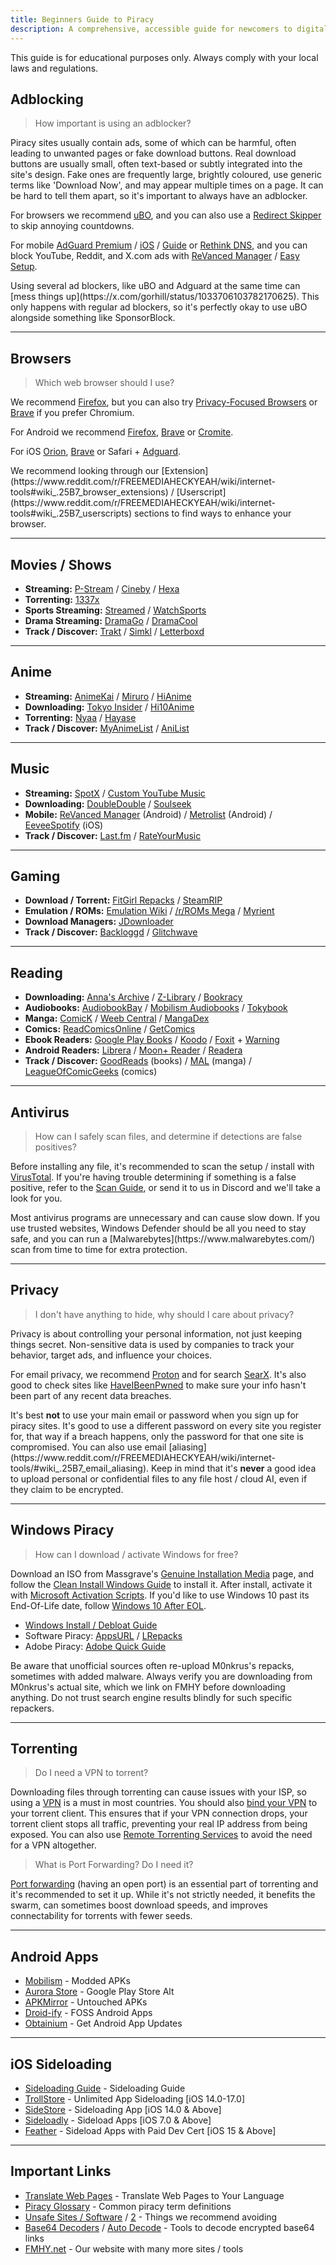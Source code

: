 ```yaml
---
title: Beginners Guide to Piracy
description: A comprehensive, accessible guide for newcomers to digital content piracy, privacy, and safety. Short, at-a-glance information on several common discusion topics.
---
```

<Note title="Disclaimer" type="warning">
  This guide is for educational purposes only. Always comply with your local laws and regulations.
</Note>

## Adblocking

> How important is using an adblocker?

Piracy sites usually contain ads, some of which can be harmful, often leading to unwanted pages or fake download buttons. Real download buttons are usually small, often text-based or subtly integrated into the site's design. Fake ones are frequently large, brightly coloured, use generic terms like 'Download Now', and may appear multiple times on a page. It can be hard to tell them apart, so it's important to always have an adblocker.

For browsers we recommend [uBO](https://github.com/gorhill/uBlock), and you can also use a [Redirect Skipper](https://fmhy.net/internet-tools#redirect-bypass) to skip annoying countdowns.

For mobile [AdGuard Premium](https://fmhy.net/android-iosguide#android-adblocking) / [iOS](https://adguard.com/en/adguard-ios/overview.html) / [Guide](https://ios.cfw.guide/sideloading-apps/) or [Rethink DNS](https://rethinkdns.com/app), and you can block YouTube, Reddit, and X.com ads with [ReVanced Manager](https://github.com/revanced/revanced-manager) / [Easy Setup](https://gist.github.com/VVispy/50172b4ab77940b2d1ec09d5af70c8a7).

<Note type="note">
  Using several ad blockers, like uBO and Adguard at the same time can [mess things up](https://x.com/gorhill/status/1033706103782170625). This only happens with regular ad blockers, so it's perfectly okay to use uBO alongside something like SponsorBlock.
</Note>

---

## Browsers

> Which web browser should I use?

We recommend [Firefox](https://www.reddit.com/r/FREEMEDIAHECKYEAH/wiki/internet-tools/#wiki_.25B7_firefox_tools), but you can also try [Privacy-Focused Browsers](https://www.reddit.com/r/FREEMEDIAHECKYEAH/wiki/adblock-vpn-privacy/#wiki_.25B7_browser_privacy) or [Brave](https://brave.com/) if you prefer Chromium.

For Android we recommend [Firefox](https://www.mozilla.org/en-US/firefox/browsers/mobile/android/), [Brave](https://brave.com/) or [Cromite](https://github.com/uazo/cromite).

For iOS [Orion](https://kagi.com/orion/), [Brave](https://brave.com/) or Safari + [Adguard](https://adguard.com/en/adguard-ios/overview.html).

<Note type="note">
  We recommend looking through our [Extension](https://www.reddit.com/r/FREEMEDIAHECKYEAH/wiki/internet-tools#wiki_.25B7_browser_extensions) / [Userscript](https://www.reddit.com/r/FREEMEDIAHECKYEAH/wiki/internet-tools#wiki_.25B7_userscripts) sections to find ways to enhance your browser.
</Note>

---

## Movies / Shows

- **Streaming:** [P-Stream](https://pstream.org/) / [Cineby](https://www.cineby.app/) / [Hexa](https://hexa.watch/)
- **Torrenting:** [1337x](https://1337x.to/movie-library/1/)
- **Sports Streaming:** [Streamed](https://streamed.su/) / [WatchSports](https://watchsports.to/)
- **Drama Streaming:** [DramaGo](https://dramago.me/) / [DramaCool](https://dramacool.com.tr/)
- **Track / Discover:** [Trakt](https://trakt.tv/) / [Simkl](https://simkl.com/) / [Letterboxd](https://letterboxd.com/)

---

## Anime

- **Streaming:** [AnimeKai](https://animekai.to/) / [Miruro](https://www.miruro.com/) / [HiAnime](https://hianime.to/)
- **Downloading:** [Tokyo Insider](https://www.tokyoinsider.com/) / [Hi10Anime](https://hi10anime.com/)
- **Torrenting:** [Nyaa](https://nyaa.si/) / [Hayase](https://hayase.watch/)
- **Track / Discover:** [MyAnimeList](https://myanimelist.net/) / [AniList](https://anilist.co/)

---

## Music

- **Streaming:** [SpotX](https://github.com/SpotX-Official/SpotX) / [Custom YouTube Music](https://th-ch.github.io/youtube-music/)
- **Downloading:** [DoubleDouble](https://doubledouble.top/) / [Soulseek](https://slsknet.org/)
- **Mobile:** [ReVanced Manager](https://revanced.app/) (Android) / [Metrolist](https://github.com/mostafaalagamy/metrolist) (Android) / [EeveeSpotify](https://github.com/whoeevee/EeveeSpotify) (iOS)
- **Track / Discover:** [Last.fm](https://www.last.fm/home) / [RateYourMusic](https://rateyourmusic.com/)

---

## Gaming

- **Download / Torrent:** [FitGirl Repacks](https://fitgirl-repacks.site/) / [SteamRIP](https://steamrip.com/)
- **Emulation / ROMs:** [Emulation Wiki](https://emulation.gametechwiki.com/index.php/Main_Page) / [/r/ROMs Mega](https://r-roms.github.io/) / [Myrient](https://rentry.co/FMHYBase64#myrient)
- **Download Managers:** [JDownloader](https://jdownloader.org/jdownloader2)
- **Track / Discover:** [Backloggd](https://www.backloggd.com/) / [Glitchwave](https://glitchwave.com/)

---

## Reading

- **Downloading:** [Anna's Archive](https://annas-archive.org/) / [Z-Library](https://z-lib.gd/) / [Bookracy](https://bookracy.ru/)
- **Audiobooks:** [AudiobookBay](https://audiobookbay.lu/) / [Mobilism Audiobooks](https://forum.mobilism.org/viewforum.php?f=124) / [Tokybook](https://tokybook.com/)
- **Manga:** [ComicK](https://comick.io/) / [Weeb Central](https://weebcentral.com/) / [MangaDex](https://mangadex.org/)
- **Comics:** [ReadComicsOnline](https://readcomiconline.li/) / [GetComics](https://getcomics.org/)
- **Ebook Readers:** [Google Play Books](https://play.google.com/books) / [Koodo](https://www.koodoreader.com/) / [Foxit](https://www.foxit.com/pdf-reader/) + [Warning](https://github.com/fmhy/FMHY/wiki/FMHY%E2%80%90Notes.md#foxit-warning)
- **Android Readers:** [Librera](https://librera.mobi/) / [Moon+ Reader](https://www.moondownload.com/) / [Readera](https://readera.org/)
- **Track / Discover:** [GoodReads](https://www.goodreads.com/) (books) / [MAL](https://myanimelist.net/) (manga) / [LeagueOfComicGeeks](https://leagueofcomicgeeks.com/) (comics)

---

## Antivirus

> How can I safely scan files, and determine if detections are false positives?

Before installing any file, it's recommended to scan the setup / install with [VirusTotal](https://www.virustotal.com/). If you're having trouble determining if something is a false positive, refer to the [Scan Guide](https://rentry.co/VTGuide), or send it to us in Discord and we'll take a look for you.

<Note type="note">
  Most antivirus programs are unnecessary and can cause slow down. If you use trusted websites, Windows Defender should be all you need to stay safe, and you can run a [Malwarebytes](https://www.malwarebytes.com/) scan from time to time for extra protection.
</Note>

---

## Privacy

> I don't have anything to hide, why should I care about privacy?

Privacy is about controlling your personal information, not just keeping things secret. Non-sensitive data is used by companies to track your behavior, target ads, and influence your choices.

For email privacy, we recommend [Proton](https://proton.me/mail) and for search [SearX](https://searx.fmhy.net/). It's also good to check sites like [HaveIBeenPwned](https://haveibeenpwned.com/Passwords) to make sure your info hasn't been part of any recent data breaches.

<Note type="note">
  It's best <b>not</b> to use your main email or password when you sign up for piracy sites. It's good to use a different password on every site you register for, that way if a breach happens, only the password for that one site is compromised. You can also use email [aliasing](https://www.reddit.com/r/FREEMEDIAHECKYEAH/wiki/internet-tools/#wiki_.25B7_email_aliasing).
</Note>

<Note type="note">
  Keep in mind that it's <b>never</b> a good idea to upload personal or confidential files to any file host / cloud AI, even if they claim to be encrypted.
</Note>

---

## Windows Piracy

> How can I download / activate Windows for free?

Download an ISO from Massgrave's [Genuine Installation Media](https://massgrave.dev/genuine-installation-media) page, and follow the [Clean Install Windows Guide](https://gravesoft.dev/clean_install_windows) to install it. After install, activate it with [Microsoft Activation Scripts](https://massgrave.dev/). If you'd like to use Windows 10 past its End-Of-Life date, follow [Windows 10 After EOL](https://massgrave.dev/windows10_eol).

- [Windows Install / Debloat Guide](https://gist.github.com/VVispy/17b228cd9c151a495e7576255e1713b9)
- Software Piracy: [AppsURL](https://appsurl.com/) / [LRepacks](https://lrepacks.net/)
- Adobe Piracy: [Adobe Quick Guide](https://rentry.co/FMHYBase64#adobe-guide)

<Note type="warning">
  Be aware that unofficial sources often re-upload M0nkrus's repacks, sometimes with added malware. Always verify you are downloading from M0nkrus's actual site, which we link on FMHY before downloading anything. Do not trust search engine results blindly for such specific repackers.
</Note>

---

## Torrenting

> Do I need a VPN to torrent?

Downloading files through torrenting can cause issues with your ISP, so using a [VPN](https://www.reddit.com/r/FREEMEDIAHECKYEAH/wiki/adblock-vpn-privacy#wiki_.25BA_vpn) is a must in most countries. You should also [bind your VPN](https://gist.github.com/VVispy/765c6723436f386ef113040f8fc968b8) to your torrent client. This ensures that if your VPN connection drops, your torrent client stops all traffic, preventing your real IP address from being exposed. You can also use [Remote Torrenting Services](https://www.reddit.com/r/FREEMEDIAHECKYEAH/wiki/torrent#wiki_.25B7_remote_torrenting) to avoid the need for a VPN altogether.

> What is Port Forwarding? Do I need it?

[Port forwarding](https://rentry.org/the-piracy-glossary#torrenting-terms) (having an open port) is an essential part of torrenting and it's recommended to set it up. While it's not strictly needed, it benefits the swarm, can sometimes boost download speeds, and improves connectability for torrents with fewer seeds.

---

## Android Apps

- [Mobilism](https://forum.mobilism.org/viewforum.php?f=398) - Modded APKs
- [Aurora Store](https://auroraoss.com/) - Google Play Store Alt
- [APKMirror](https://www.apkmirror.com/) - Untouched APKs
- [Droid-ify](https://github.com/Droid-ify/client) - FOSS Android Apps
- [Obtainium](https://github.com/ImranR98/Obtainium/) - Get Android App Updates

---

## iOS Sideloading

- [Sideloading Guide](https://ios.cfw.guide/sideloading-apps/) - Sideloading Guide
- [TrollStore](https://github.com/opa334/TrollStore) - Unlimited App Sideloading [iOS 14.0-17.0]
- [SideStore](https://sidestore.io/) - Sideloading App [iOS 14.0 & Above]
- [Sideloadly](https://sideloadly.io/) - Sideload Apps [iOS 7.0 & Above]
- [Feather](https://github.com/khcrysalis/Feather) - Sideload Apps with Paid Dev Cert [iOS 15 & Above]

---

## Important Links

- [Translate Web Pages](https://github.com/FilipePS/Traduzir-paginas-web) - Translate Web Pages to Your Language
- [Piracy Glossary](https://rentry.org/the-piracy-glossary) - Common piracy term definitions
- [Unsafe Sites / Software](https://fmhy.net/unsafesites) / [2](https://redd.it/10bh0h9) - Things we recommend avoiding
- [Base64 Decoders](https://fmhy.net/text-tools#encode-decode) / [Auto Decode](https://greasyfork.org/en/scripts/485772) - Tools to decode encrypted base64 links
- [FMHY.net](https://fmhy.net/) - Our website with many more sites / tools

